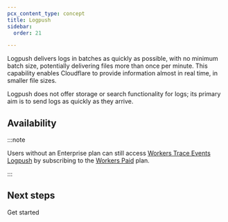 ```yaml
---
pcx_content_type: concept
title: Logpush
sidebar:
  order: 21

---
```



Logpush delivers logs in batches as quickly as possible, with no minimum batch size, potentially delivering files more than once per minute. This capability enables Cloudflare to provide information almost in real time, in smaller file sizes.

Logpush does not offer storage or search functionality for logs; its primary aim is to send logs as quickly as they arrive.

## Availability

<FeatureTable id="analytics.logpush" />

:::note


Users without an Enterprise plan can still access [Workers Trace Events Logpush](/workers/observability/logs/logpush/) by subscribing to the [Workers Paid](/workers/platform/pricing/) plan.


:::

## Next steps

 <LinkButton variant="primary" href="/logs/get-started/">Get started</LinkButton>
